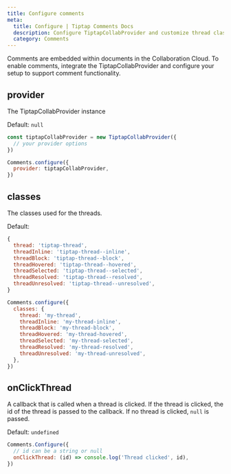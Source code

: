 ```yaml
---
title: Configure comments
meta:
  title: Configure | Tiptap Comments Docs
  description: Configure TiptapCollabProvider and customize thread classes in your Tiptap editor. More in the documentation!
  category: Comments
---
```


Comments are embedded within documents in the Collaboration Cloud. To enable comments, integrate the TiptapCollabProvider and configure your setup to support comment functionality.

## provider

The TiptapCollabProvider instance

Default: `null`

```js
const tiptapCollabProvider = new TiptapCollabProvider({
  // your provider options
})

Comments.configure({
  provider: tiptapCollabProvider,
})
```

## classes

The classes used for the threads.

Default:

```js
{
  thread: 'tiptap-thread',
  threadInline: 'tiptap-thread--inline',
  threadBlock: 'tiptap-thread--block',
  threadHovered: 'tiptap-thread--hovered',
  threadSelected: 'tiptap-thread--selected',
  threadResolved: 'tiptap-thread--resolved',
  threadUnresolved: 'tiptap-thread--unresolved',
}
```

```js
Comments.configure({
  classes: {
    thread: 'my-thread',
    threadInline: 'my-thread-inline',
    threadBlock: 'my-thread-block',
    threadHovered: 'my-thread-hovered',
    threadSelected: 'my-thread-selected',
    threadResolved: 'my-thread-resolved',
    threadUnresolved: 'my-thread-unresolved',
  },
})
```

## onClickThread

A callback that is called when a thread is clicked. If the thread is clicked, the id of the thread is passed to the callback. If no thread is clicked, `null` is passed.

Default: `undefined`

```js
Comments.Configure({
  // id can be a string or null
  onClickThread: (id) => console.log('Thread clicked', id),
})
```


